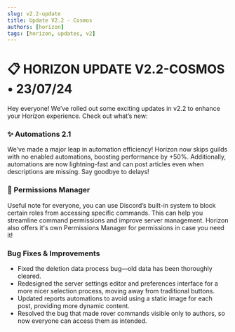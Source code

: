 ```yaml
---
slug: v2.2-update
title: Update V2.2 - Cosmos 
authors: [horizon]
tags: [horizon, updates, v2]
---
```


# :clipboard:  HORIZON UPDATE V2.2-COSMOS • 23/07/24

Hey everyone! We’ve rolled out some exciting updates in v2.2 to enhance your Horizon experience. Check out what’s new:

### :sparkles:  Automations 2.1
We’ve made a major leap in automation efficiency! Horizon now skips guilds with no enabled automations, boosting performance by +50%. Additionally, automations are now lightning-fast and can post articles even when descriptions are missing. Say goodbye to delays!


### :rocket: Permissions Manager
Useful note for everyone, you can use Discord’s built-in system to block certain roles from accessing specific commands. This can help you streamline command permissions and improve server management. Horizon also offers it's own Permissions Manager for permissions in case you need it!

### Bug Fixes & Improvements
- Fixed the deletion data process bug—old data has been thoroughly cleared.
- Redesigned the server settings editor and preferences interface for a more nicer selection process, moving away from traditional buttons.
- Updated reports automations to avoid using a static image for each post, providing more dynamic content.
- Resolved the bug that made rover commands visible only to authors, so now everyone can access them as intended.
